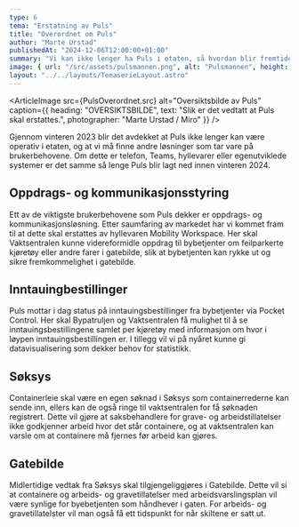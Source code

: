 ```yaml
---
type: 6
tema: "Erstatning av Puls"
title: "Overordnet om Puls"
author: "Marte Urstad"
publishedAt: "2024-12-06T12:00:00+01:00"
summary: "Vi kan ikke lenger ha Puls i etaten, så hvordan blir fremtiden?"
image: { url: "/src/assets/pulsmannen.png", alt: "Pulsmannen", height: "500px" }
layout: "../../layouts/TemaserieLayout.astro"
---
```


<ArticleImage src={PulsOverordnet.src} alt="Oversiktsbilde av Puls" caption={{
  heading: "OVERSIKTSBILDE",
  text: "Slik er det vedtatt at Puls skal erstattes.",
  photographer: "Marte Urstad / Miro"
}} />

Gjennom vinteren 2023 blir det avdekket at Puls ikke lenger kan være operativ i etaten, og at vi må finne andre løsninger som tar vare på brukerbehovene. 
Om dette er telefon, Teams, hyllevarer eller egenutviklede systemer er det samme så lenge Puls blir lagt ned innen vinteren 2024. 

## Oppdrags- og kommunikasjonsstyring
Ett av de viktigste brukerbehovene som Puls dekker er oppdrags- og kommunikasjonsløsning. Etter saumfaring av markedet har vi kommet fram til at dette skal erstattes av hyllevaren Mobility Workspace.
Her skal Vaktsentralen kunne videreformidle oppdrag til bybetjenter om feilparkerte kjøretøy eller andre farer i gatebilde, slik at bybetjenten kan rykke ut og sikre fremkommelighet i gatebilde. 

## Inntauingbestillinger 
Puls mottar i dag status på inntauingsbestillinger fra bybetjenter via Pocket Control. Her skal Bypatruljen og Vaktsentralen få mulighet til å se inntauingsbestillingene samlet per kjøretøy med informasjon om hvor i løypen inntauingsbestillingen er. I tillegg vil vi på nyåret kunne gi datavisualisering som dekker behov for statistikk. 

## Søksys
Containerleie skal være en egen søknad i Søksys som containerrederne kan sende inn, ellers kan de også ringe til vaktsentralen for få søknaden registrert. Dette vil gjøre 
at saksbehandlere for grave- og arbeidstillatelser ikke godkjenner arbeid hvor det står containere, og at vaktsentralen kan varsle om at containere må fjernes før arbeid kan gjøres. 

## Gatebilde

Midlertidige vedtak fra Søksys skal tilgjengeliggjøres i Gatebilde. Dette vil si at containere og arbeids- og gravetillatelser med arbeidsvarslingsplan vil være synlige for byebetjenten som håndhever i gaten. For arbeids- og gravetillatelster vil man også få ett tidspunkt 
for når skiltene er satt ut.

